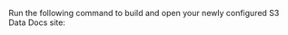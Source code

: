 
Run the following command to build and open your newly configured S3 Data Docs site:

```python name="tests/integration/docusaurus/deployment_patterns/aws_cloud_storage_pandas.py build_docs"
```
